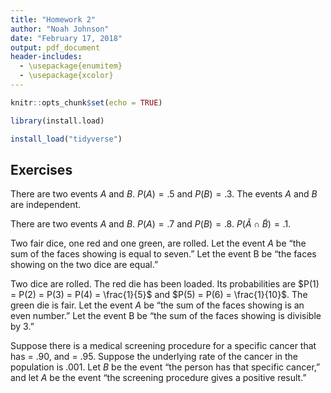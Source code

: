```yaml
---
title: "Homework 2"
author: "Noah Johnson"
date: "February 17, 2018"
output: pdf_document
header-includes:
  - \usepackage{enumitem}
  - \usepackage{xcolor}
---
```


```r
knitr::opts_chunk$set(echo = TRUE)

library(install.load)

install_load("tidyverse")
```

\newcommand{\numColor}[2] {\begingroup\color{#1} #2 \endgroup}

## Exercises

\textbf{4.2} There are two events $A$ and $B$. $P(A) = .5$ and $P(B) = .3$. The events $A$ and $B$ are independent.

\begin{enumerate}[label=(\alph*)]

\item \textbf{Find} $\mathbf{P(\tilde{A})}$

$$
P(\tilde{A}) = 1 - P(A) = 1 - 0.5 = 0.5
$$

\item \textbf{Find} $\mathbf{P(A \cap B)}$

$$
\begin{aligned}
P(A \cap B) = P(B | A) * P(A) \\
= P(B) * P(A)\ \ \  \text{(since A and B are independent)} \\
= .3 * .5 = .15
\end{aligned}
$$

\item \textbf{Find} $\mathbf{P(A \cup B)}$

$$
\begin{aligned}
P(A \cup B) = P(A) + P(B) - P(A \cap B) \\
= .5 + .3 - .15 = .65
\end{aligned}
$$

\end{enumerate}

\textbf{4.4} There are two events $A$ and $B$. $P(A) = .7$ and $P(B) = .8$. $P(\tilde{A} \cap \tilde{B}) = .1$.

\begin{enumerate}[label=(\alph*)]

\item \textbf{Are $\mathbf{A}$ and $\mathbf{B}$ independent events? Explain why or why not.}

$$
\begin{aligned}
P(A \cup B) = 1 - P(\overline{A \cup B}) \\ 
= 1 - P(\tilde{A} \cap \tilde{B})\ \ \text{ (using De Morgan's Law)} \\
= 1 - 0.1 = .9\\
\\
P(A \cap B) = P(A) + P(B) - P(A \cup B) \\
= .7 + .8 - .9 = .6 \\
\\
P(B | A) = \frac{P(A \cap B)}{P(A)} = \frac{.6}{.7} = \frac{6}{7} \\
\neq \frac{4}{5} = P(B) \ \therefore \text{A and B are not independent events.}
\end{aligned}
$$

\item \textbf{Find} $\mathbf{P(A \cup B)}$

Refer to the first equation above. $P(A \cup B) = 0.9$.

\end{enumerate}

\textbf{4.6} Two fair dice, one red and one green, are rolled. Let the event $A$ be "the sum of the faces showing is equal to seven." Let the event B be "the faces showing on the two dice are equal."

\begin{enumerate}[label=(\alph*)]

\item \textbf{List out the sample space of the experiment.}

$\Omega = \{ 2, 3, \dots, 12\}$

\item \textbf{List the outcomes in } $\mathbf{A}$, \textbf{and find} $\mathbf{P(A)}$.

$A = \{ (\numColor{red}{1}, \numColor{green}{6}), (\numColor{red}{2}, \numColor{green}{5}), (\numColor{red}{3}, \numColor{green}{4}), (\numColor{red}{4}, \numColor{green}{3}), (\numColor{red}{5}, \numColor{green}{2}), (\numColor{red}{6}, \numColor{green}{1})\}$

$P(A) = \frac{6}{36} = \frac{1}{6}$

\item \textbf{List the outcomes in } $\mathbf{B}$, \textbf{and find} $\mathbf{P(B)}$.

$B = \{ (\numColor{red}{1}, \numColor{green}{1}), (\numColor{red}{2}, \numColor{green}{2}), (\numColor{red}{3}, \numColor{green}{3}), (\numColor{red}{4}, \numColor{green}{4}), (\numColor{red}{5}, \numColor{green}{5}), (\numColor{red}{6}, \numColor{green}{6})\}$

$P(B) = \frac{6}{36} = \frac{1}{6}$

\item \textbf{List the outcomes in } $\mathbf{A \cap B}$, \textbf{and find} $\mathbf{P(A \cap B)}$.

$A \cap B = \varnothing$

$P(A \cap B) = 0$

\item \textbf{Are the events} $\mathbf{A}$ \textbf{and} $\mathbf{B}$ \textbf{independent? Explain why or why not.}

$$
\begin{aligned}
P(B | A) = \frac{P(A \cap B)}{P(A)} = \frac{0}{1/6} = 0\\
\neq \frac{1}{6} = P(B)\ \therefore \text{A and B are not independent events.}
\end{aligned}
$$

\item \textbf{How would you describe the relationship between event} $\mathbf{A}$ \textbf{and event} $\mathbf{B}$\textbf{?}

As mutually exclusive, since one event occurring precludes the other.

\end{enumerate}

\textbf{4.8} Two dice are rolled. The red die has been loaded. Its probabilities are $P(1) = P(2) = P(3) = P(4) = \frac{1}{5}$ and $P(5) = P(6) = \frac{1}{10}$. The green die is fair. Let the event $A$ be "the sum of the faces showing is an even number." Let the event B be "the sum of the faces showing is divisible by 3."

\begin{enumerate}[label=(\alph*)]

\item \textbf{List the outcomes in } $\mathbf{A}$, \textbf{and find} $\mathbf{P(A)}$.

$$
\begin{aligned}
A = \{ (\numColor{red}{1}, \numColor{green}{1}), (\numColor{red}{1}, \numColor{green}{3}), (\numColor{red}{1}, \numColor{green}{5}), (\numColor{red}{2}, \numColor{green}{2}), (\numColor{red}{2}, \numColor{green}{4}), (\numColor{red}{2}, \numColor{green}{6}), (\numColor{red}{3}, \numColor{green}{1}), (\numColor{red}{3}, \numColor{green}{3}), (\numColor{red}{3}, \numColor{green}{5}), \\ (\numColor{red}{4}, \numColor{green}{2}), (\numColor{red}{4}, \numColor{green}{4}), (\numColor{red}{4}, \numColor{green}{6}), (\numColor{red}{5}, \numColor{green}{1}), (\numColor{red}{5}, \numColor{green}{3}), (\numColor{red}{5}, \numColor{green}{5}), (\numColor{red}{6}, \numColor{green}{2}), (\numColor{red}{6}, \numColor{green}{4}), (\numColor{red}{6}, \numColor{green}{6}) \} \\
\\
\text{Since the event A can be thought of as the union of all of its outcomes, and each outcome involves two independent die rolls, we can calculate P(A) as so:}
\\
P(A) = \sum\limits_{E_A \in A} P(E_A) \\
= 12 * \frac{1}{30} + 6 * \frac{1}{60} = \frac{1}{2}
\end{aligned}
$$

\item \textbf{List the outcomes in } $\mathbf{B}$, \textbf{and find} $\mathbf{P(B)}$.

$$
\begin{aligned}
B = \{ (\numColor{red}{1}, \numColor{green}{2}), (\numColor{red}{1}, \numColor{green}{5}), (\numColor{red}{2}, \numColor{green}{1}), (\numColor{red}{2}, \numColor{green}{4}), (\numColor{red}{3}, \numColor{green}{3}), (\numColor{red}{3}, \numColor{green}{6}), (\numColor{red}{4}, \numColor{green}{2}), (\numColor{red}{4}, \numColor{green}{5}), (\numColor{red}{5}, \numColor{green}{1}),
(\numColor{red}{5}, \numColor{green}{4}), (\numColor{red}{6}, \numColor{green}{3}),
(\numColor{red}{6}, \numColor{green}{6})\} \\
\\
\text{Since the event B can be thought of as the union of all of its outcomes, and each outcome involves two independent die rolls, we can calculate P(B) as so:}
\\
P(B) = \sum\limits_{E_B \in B} P(E_B) \\
= 8 * \frac{1}{30} + 4 * \frac{1}{60} = \frac{1}{3}
\end{aligned}
$$

\item \textbf{List the outcomes in } $\mathbf{A \cap B}$, \textbf{and find} $\mathbf{P(A \cap B)}$.

$$
\begin{aligned}
A \cap B = \{ (\numColor{red}{1}, \numColor{green}{5}), (\numColor{red}{2}, \numColor{green}{4}), (\numColor{red}{3}, \numColor{green}{3}), (\numColor{red}{4}, \numColor{green}{2}), (\numColor{red}{5}, \numColor{green}{1}),
(\numColor{red}{6}, \numColor{green}{6})\} \\
\\
P(A \cap B) = \sum\limits_{E \in A \cap B} P(E) \\
= 4 * \frac{1}{30} + 2 * \frac{1}{60} = \frac{1}{6}
\end{aligned}
$$

\item \textbf{Are the events} $\mathbf{A}$ \textbf{and} $\mathbf{B}$ \textbf{independent? Explain why or why not.}

$$
\begin{aligned}
P(B | A) = \frac{P(A \cap B)}{P(A)} = \frac{1/6}{1/2} = \frac{1}{3} \\
= \frac{1}{3} = P(B)\ \therefore \text{A and B are independent events.}
\end{aligned}
$$

\end{enumerate}

\textbf{4.10} Suppose there is a medical screening procedure for a specific cancer that has \textit{sensitivity} = .90, and \textit{specificity} = .95. Suppose the underlying rate of the cancer in the population is .001. Let $B$ be the event "the person has that specific cancer," and let $A$ be the event "the screening procedure gives a positive result."

\begin{enumerate}[label=(\alph*)]

\item \textbf{What is the probability that a person has the disease given the results of the screening is positive?}

$$
\begin{aligned}
P(A | B) = \frac{P(B \cap A)}{P(B)} = \frac{1/6}{1/2} = \frac{1}{3} \\
= \frac{1}{3} = P(B)\ \therefore \text{A and B are independent events.}
\end{aligned}
$$

\item \textbf{Does this show that screening is effective in detecting this cancer?}



\end{enumerate}
